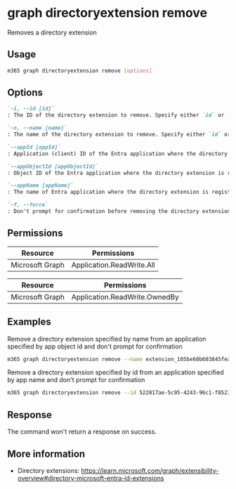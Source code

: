 
# graph directoryextension remove

Removes a directory extension

## Usage

```sh
m365 graph directoryextension remove [options]
```

## Options

```md definition-list
`-i, --id [id]`
: The ID of the directory extension to remove. Specify either `id` or `name`, but not both.

`-n, --name [name]`
: The name of the directory extension to remove. Specify either `id` or `name`, but not both.

`--appId [appId]`
: Application (client) ID of the Entra application where the directory extension is registered. Specify either `appId`, `appObjectId` or `appName`, but not multiple.

`--appObjectId [appObjectId]`
: Object ID of the Entra application where the directory extension is registered. Specify either `appId`, `appObjectId` or `appName`, but not multiple.

`--appName [appName]`
: The name of Entra application where the directory extension is registered. Specify either `appId`, `appObjectId` or `appName`, but not multiple.

`-f, --force`
: Don't prompt for confirmation before removing the directory extension
```

<Global />

## Permissions
<Tabs>
  <TabItem value="Delegated">

  | Resource        | Permissions               |
  |-----------------|---------------------------|
  | Microsoft Graph | Application.ReadWrite.All |

  </TabItem>
  <TabItem value="Application">

  | Resource        | Permissions                   |
  |-----------------|-------------------------------|
  | Microsoft Graph | Application.ReadWrite.OwnedBy |

  </TabItem>
</Tabs>

## Examples

Remove a directory extension specified by name from an application specified by app object id and don't prompt for confirmation

```sh
m365 graph directoryextension remove --name extension_105be60b603845fea385e58772d9d630_githubworkaccount --appObjectId 1caf7dcd-7e83-4c3a-94f7-932a1299c844 --force
```

Remove a directory extension specified by id from an application specified by app name and don't prompt for confirmation

```sh
m365 graph directoryextension remove --id 522817ae-5c95-4243-96c1-f85231fcbc1f --appName ContosoApp
```

## Response

The command won't return a response on success.

## More information

- Directory extensions: https://learn.microsoft.com/graph/extensibility-overview#directory-microsoft-entra-id-extensions